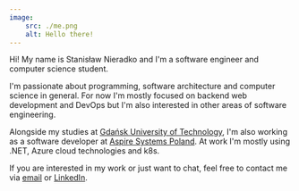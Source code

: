 ```yaml
---
image:
    src: ./me.png
    alt: Hello there!
---
```


Hi! My name is Stanisław Nieradko and I'm a software engineer and computer science student.

I'm passionate about programming, software architecture and computer science in general. For now I'm mostly focused on backend web development and DevOps but I'm also interested in other areas of software engineering.

Alongside my studies at [Gdańsk University of Technology](https://pg.edu.pl/en/), I'm also working as a software developer at [Aspire Systems Poland](https://aspiresys.com/). At work I'm mostly using .NET, Azure cloud technologies and k8s.

If you are interested in my work or just want to chat, feel free to contact me via [email](mailto:stanislaw@nieradko.com) or [LinkedIn](https://www.linkedin.com/in/stanislaw-nieradko/).